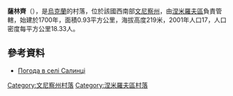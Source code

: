 {{coord|48|50|50|N|29|3|8|E|scale:30000|display=title}}

'''薩林齊'''（{{lang-uk|Салинці}}），是[[烏克蘭|烏克蘭]]的村落，位於該國西南部[[文尼察州|文尼察州]]，由[[涅米羅夫區|涅米羅夫區]]負責管轄，始建於1700年，面積0.93平方公里，海拔高度219米，2001年人口17，人口密度每平方公里18.33人。

==參考資料==
* [http://weather.in.ua/ua/vinnickaja/23209 Погода в селі Салинці]

[[Category:文尼察州村落|Category:文尼察州村落]]
[[Category:涅米羅夫區村落|Category:涅米羅夫區村落]]


{{Vinnytsia-geo-stub}}